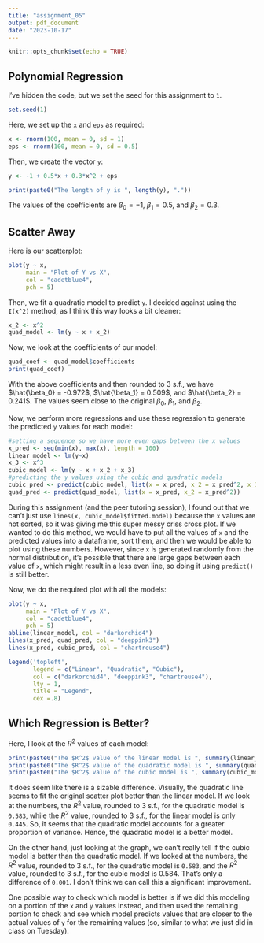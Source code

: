 ```yaml
---
title: "assignment_05"
output: pdf_document
date: "2023-10-17"
---
```


```r
knitr::opts_chunk$set(echo = TRUE)
```

## Polynomial Regression

I've hidden the code, but we set the seed for this assignment to `1`. 
```r
set.seed(1)
```
Here, we set up the `x` and `eps` as required:
```r
x <- rnorm(100, mean = 0, sd = 1)
eps <- rnorm(100, mean = 0, sd = 0.5)
```

Then, we create the vector `y`: 
```r
y <- -1 + 0.5*x + 0.3*x^2 + eps
```

```r
print(paste0("The length of y is ", length(y), "."))
```
 The values of the coefficients are $\beta_0 = -1$, $\beta_1 = 0.5$, and $\beta_2 = 0.3$.

## Scatter Away

Here is our scatterplot: 

```r
plot(y ~ x,
     main = "Plot of Y vs X",
     col = "cadetblue4",
     pch = 5)
```

Then, we fit a quadratic model to predict `y`. I decided against using the `I(x^2)` method, as I think this way looks a bit cleaner: 
```r
x_2 <- x^2
quad_model <- lm(y ~ x + x_2)
```

Now, we look at the coefficients of our model:
```r
quad_coef <- quad_model$coefficients
print(quad_coef)
```

With the above coefficients and then rounded to 3 s.f., we have $\hat{\beta_0} = -0.972$, $\hat{\beta_1} = 0.509$, and $\hat{\beta_2} = 0.241$. The values seem close to the original $\beta_0$, $\beta_1$, and $\beta_2$. 

Now, we perform more regressions and use these regression to generate the predicted `y` values for each model:
```r
#setting a sequence so we have more even gaps between the x values 
x_pred <- seq(min(x), max(x), length = 100)
linear_model <- lm(y~x)
x_3 <- x^3 
cubic_model <- lm(y ~ x + x_2 + x_3)
#predicting the y values using the cubic and quadratic models
cubic_pred <- predict(cubic_model, list(x = x_pred, x_2 = x_pred^2, x_3 = x_pred^3))
quad_pred <- predict(quad_model, list(x = x_pred, x_2 = x_pred^2))
```

During this assignment (and the peer tutoring session), I found out that we can't just use  `lines(x, cubic_model$fitted.model)` because the `x` values are not sorted, so it was giving me this super messy criss cross plot. If we wanted to do this method, we would have to put all the values of `x` and the predicted values into a dataframe, sort them, and then we would be able to plot using these numbers. However, since `x` is generated randomly from the normal distribution, it's possible that there are large gaps between each value of `x`, which might result in a less even line, so doing it using `predict()` is still better. 

Now, we do the required plot with all the models: 

```r
plot(y ~ x,
     main = "Plot of Y vs X",
     col = "cadetblue4",
     pch = 5)
abline(linear_model, col = "darkorchid4")
lines(x_pred, quad_pred, col = "deeppink3")
lines(x_pred, cubic_pred, col = "chartreuse4")

legend('topleft', 
       legend = c("Linear", "Quadratic", "Cubic"), 
       col = c("darkorchid4", "deeppink3", "chartreuse4"), 
       lty = 1, 
       title = "Legend",
       cex =.8)
```

## Which Regression is Better? 

Here, I look at the $R^2$ values of each model: 
```r
print(paste0("The $R^2$ value of the linear model is ", summary(linear_model)$r.squared, "."))
print(paste0("The $R^2$ value of the quadratic model is ", summary(quad_model)$r.squared, "."))
print(paste0("The $R^2$ value of the cubic model is ", summary(cubic_model)$r.squared, "."))
```

It does seem like there is a sizable difference. Visually, the quadratic line seems to fit the original scatter plot better than the linear model. If we look at the numbers, the $R^2$  value, rounded to 3 s.f., for the quadratic model is `0.583`, while the $R^2$ value, rounded to 3 s.f., for the linear model is only `0.445`. So, it seems that the quadratic model accounts for a greater proportion of variance. Hence, the quadratic model is a better model.

On the other hand, just looking at the graph, we can't really tell if the cubic model is better than the quadratic model. If we looked at the numbers, the $R^2$ value, rounded to 3 s.f., for the quadratic model is `0.583`, and the $R^2$ value, rounded to 3 s.f., for the cubic model is $0.584$. That's only a difference of `0.001`. I don't think we can call this a significant improvement. 

One possible way to check which model is better is if we did this modeling on a portion of the `x` and `y` values instead, and then used the remaining portion to check and see which model predicts values that are closer to the actual values of `y` for the remaining values (so, similar to what we just did in class on Tuesday). 